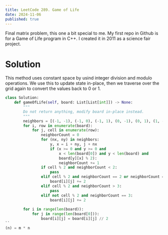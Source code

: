 ```yaml
---
title: LeetCode 289. Game of Life
date: 2024-11-06
published: true
---
```


Final matrix problem, this one a bit special to me. My first repo in Github is for a Game of Life program in C++. I created it in 2011 as a science fair project.

# Solution
This method uses constant space by usind integer division and modulo operations. We use this to update state in-place, then we traverse over the grid again to convert the values back to 0 or 1.
```python
class Solution:
    def gameOfLife(self, board: List[List[int]]) -> None:
        """
        Do not return anything, modify board in-place instead.
        """
        neighbors = [(-1, -1), (-1, 0), (-1, 1), (0, -1), (0, 1), (1, -1), (1, 0), (1, 1)]
        for i, row in enumerate(board):
            for j, cell in enumerate(row):
                neighborCount = 0
                for (nx, ny) in neighbors:
                    y, x = i + ny, j + nx
                    if (x >= 0 and y >= 0 and
                        x < len(board[0]) and y < len(board) and
                        board[y][x] % 2):
                        neighborCount += 1
                if cell % 2 and neighborCount < 2:
                    pass
                elif cell % 2 and neighborCount == 2 or neighborCount == 3:
                    board[i][j] += 2
                elif cell % 2 and neighborCount > 3:
                    pass
                elif not cell % 2 and neighborCount == 3:
                    board[i][j] += 2
        
        for i in range(len(board)):
            for j in range(len(board[0])):
                board[i][j] = board[i][j] // 2
``
(n) = m * n

